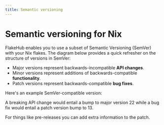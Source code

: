 ```yaml
---
title: Semantic versioning
---
```


# Semantic versioning for Nix

FlakeHub enables you to use a subset of Semantic Versioning (SemVer) with your Nix flakes.
The diagram below provides a quick refresher on the structure of versions in SemVer:

<SemVer major="major" minor="minor" patch="patch" explainer />

- <span className="text-pink-600 dark:text-pink-400">Major</span> versions represent
  backwards-incompatible **API changes**.
- <span className="text-sky-600 dark:text-sky-400">Minor</span> versions represent
  additions of backwards-compatible **functionality**.
- <span className="text-sky-600 dark:text-sky-400">Patch</span> versions represent
  backwards-compatible **bug fixes**.

Here's an example SemVer-compatible version:

<SemVer major="21" minor="3" patch="12" explainer={false} />

A breaking API change would entail a bump to major version 22 while a bug fix would entail a patch version bump to 13.

For things like pre-releases you can add extra information to the <span className="text-sky-600 dark:text-sky-400">patch</span>.

<SemVer major="21" minor="3" patch="12-pre" />
